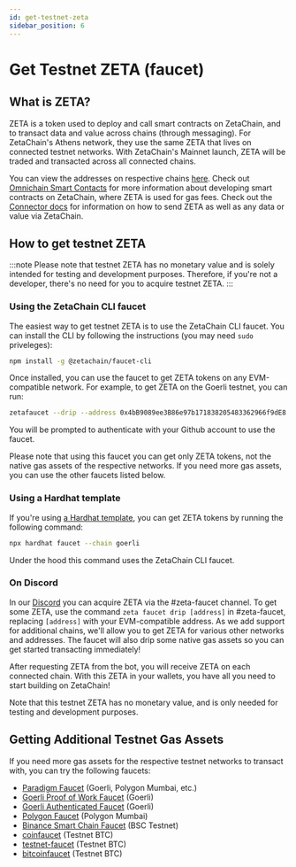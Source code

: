 ```yaml
---
id: get-testnet-zeta
sidebar_position: 6
---
```


# Get Testnet ZETA (faucet)

## What is ZETA?

ZETA is a token used to deploy and call smart contracts on ZetaChain, and to transact
data and value across chains (through messaging). For ZetaChain's Athens
network, they use the same ZETA that lives on connected testnet networks. With
ZetaChain's Mainnet launch, ZETA will be traded and transacted across all
connected chains.

You can view the addresses on respective chains [here](/reference/testnet.mdx).
Check out [Omnichain Smart Contacts](/developers/overview.mdx) for
more information about developing smart contracts on ZetaChain, where ZETA is
used for gas fees. Check out the [Connector
docs](/developers/cross-chain-messaging/connector.mdx) for information on how to send
ZETA as well as any data or value via ZetaChain.

## How to get testnet ZETA

:::note
Please note that testnet ZETA has no monetary value and is solely intended for
testing and development purposes. Therefore, if you're not a developer, there's
no need for you to acquire testnet ZETA.
:::

### Using the ZetaChain CLI faucet

The easiest way to get testnet ZETA is to use the ZetaChain CLI faucet. You can
install the CLI by following the instructions (you may need `sudo` priveleges):

```bash
npm install -g @zetachain/faucet-cli
```

Once installed, you can use the faucet to get ZETA tokens on any EVM-compatible
network. For example, to get ZETA on the Goerli testnet, you can run:

```bash
zetafaucet --drip --address 0x4bB9089ee3B86e97b171838205483362966f9dE8 --chain goerli
```

You will be prompted to authenticate with your Github account to use the faucet.

Please note that using this faucet you can get only ZETA tokens, not the native
gas assets of the respective networks. If you need more gas assets, you can use
the other faucets listed below.

### Using a Hardhat template

If you're using [a Hardhat template](https://github.com/zeta-chain/template),
you can get ZETA tokens by running the following command:

```bash
npx hardhat faucet --chain goerli
```

Under the hood this command uses the ZetaChain CLI faucet.

### On Discord

In our [Discord](https://discord.com/invite/kjQBqcZtnh) you can acquire ZETA via
the #zeta-faucet channel. To get some ZETA, use the command `zeta faucet drip [address]` in #zeta-faucet, replacing `[address]` with your EVM-compatible
address. As we add support for additional chains, we'll allow you to get ZETA
for various other networks and addresses. The faucet will also drip some native
gas assets so you can get started transacting immediately!

After requesting ZETA from the bot, you will receive ZETA on each connected
chain. With this ZETA in your wallets, you have all you need to start building
on ZetaChain!

Note that this testnet ZETA has no monetary value, and is only needed for
testing and development purposes.

## Getting Additional Testnet Gas Assets

If you need more gas assets for the respective testnet networks to transact
with, you can try the following faucets:

- [Paradigm Faucet](https://faucet.paradigm.xyz) (Goerli, Polygon Mumbai, etc.)
- [Goerli Proof of Work Faucet](https://goerli-faucet.pk910.de/) (Goerli)
- [Goerli Authenticated Faucet](https://goerli-faucet.mudit.blog/) (Goerli)
- [Polygon Faucet](https://faucet.polygon.technology/) (Polygon Mumbai)
- [Binance Smart Chain Faucet](https://testnet.binance.org/faucet-smart) (BSC
  Testnet)
- [coinfaucet](https://coinfaucet.eu/en/btc-testnet/) (Testnet BTC)
- [testnet-faucet](https://testnet-faucet.com/btc-testnet/) (Testnet BTC)
- [bitcoinfaucet](https://bitcoinfaucet.uo1.net/) (Testnet BTC)
